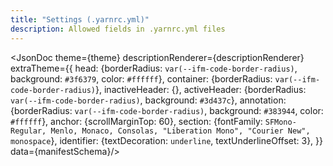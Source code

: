 ```yaml
---
title: "Settings (.yarnrc.yml)"
description: Allowed fields in .yarnrc.yml files
---
```



<JsonDoc theme={theme} descriptionRenderer={descriptionRenderer} extraTheme={{
  head: {borderRadius: `var(--ifm-code-border-radius)`, background: `#3f6379`, color: `#ffffff`},
  container: {borderRadius: `var(--ifm-code-border-radius)`},
  inactiveHeader: {},
  activeHeader: {borderRadius: `var(--ifm-code-border-radius)`, background: `#3d437c`},
  annotation: {borderRadius: `var(--ifm-code-border-radius)`, background: `#383944`, color: `#ffffff`},
  anchor: {scrollMarginTop: 60},
  section: {fontFamily: `SFMono-Regular, Menlo, Monaco, Consolas, "Liberation Mono", "Courier New", monospace`},
  identifier: {textDecoration: `underline`, textUnderlineOffset: 3},
}} data={manifestSchema}/>
